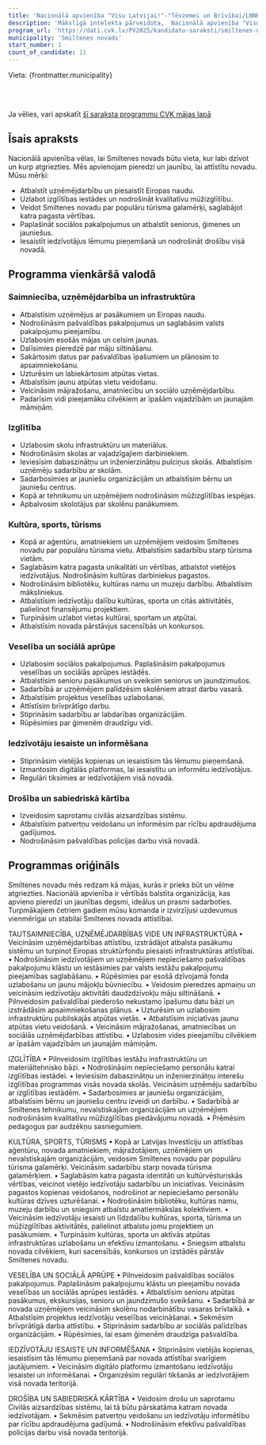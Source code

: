 ```yaml
---
title: 'Nacionālā apvienība "Visu Latvijai!"-"Tēvzemei un Brīvībai/LNNK"'
description: 'Mākslīgā intelekta pārveidota,  Nacionālā apvienība "Visu Latvijai!"-"Tēvzemei un Brīvībai/LNNK" - Smiltenes novads programma vienkāršā valodā'
program_url: 'https://dati.cvk.lv/PV2025/kandidatu-saraksti/smiltenes-novads/nacionala-apvieniba-visu-latvijai-tevzemei-un-brivibailnnk'
municipality: 'Smiltenes novads'
start_number: 1
count_of_candidate: 11
---
```



Vieta: {frontmatter.municipality}<br/>

<Badge text="Uzņēmējdarbības atbalsts" variant="note" size="small" /> <Badge text="Izglītības infrastruktūras pilnveide" variant="note" size="small" /> <Badge text="Tūrisma attīstība" variant="note" size="small" /> <Badge text="Sociālo pakalpojumu pieejamība" variant="note" size="small" /> <Badge text="Iedzīvotāju iesaiste" variant="note" size="small" />

<br/><br/> 

<Card title='Šis ir mākslīga intelekta ģenerēts apraksts' icon='starlight'>
    Ja vēlies, vari apskatīt <a href={frontmatter.program_url} target='_blank'>šī saraksta programmu CVK mājas lapā</a>
    </Card>

## Īsais apraksts

Nacionālā apvienība vēlas, lai Smiltenes novads būtu vieta, kur labi dzīvot un kurp atgriezties. Mēs apvienojam pieredzi un jaunību, lai attīstītu novadu. Mūsu mērķi:

*   Atbalstīt uzņēmējdarbību un piesaistīt Eiropas naudu.
*   Uzlabot izglītības iestādes un nodrošināt kvalitatīvu mūžizglītību.
*   Veidot Smiltenes novadu par populāru tūrisma galamērķi, saglabājot katra pagasta vērtības.
*   Paplašināt sociālos pakalpojumus un atbalstīt seniorus, ģimenes un jauniešus.
*   Iesaistīt iedzīvotājus lēmumu pieņemšanā un nodrošināt drošību visā novadā.

## Programma vienkāršā valodā

### Saimniecība, uzņēmējdarbība un infrastruktūra
*   Atbalstīsim uzņēmējus ar pasākumiem un Eiropas naudu.
*   Nodrošināsim pašvaldības pakalpojumus un saglabāsim valsts pakalpojumu pieejamību.
*   Uzlabosim esošās mājas un celsim jaunas.
*   Dalīsimies pieredzē par māju siltināšanu.
*   Sakārtosim datus par pašvaldības īpašumiem un plānosim to apsaimniekošanu.
*   Uzturēsim un labiekārtosim atpūtas vietas.
*   Atbalstīsim jaunu atpūtas vietu veidošanu.
*   Veicināsim mājražošanu, amatniecību un sociālo uzņēmējdarbību.
*   Padarīsim vidi pieejamāku cilvēkiem ar īpašām vajadzībām un jaunajām māmiņām.

### Izglītība
*   Uzlabosim skolu infrastruktūru un materiālus.
*   Nodrošināsim skolas ar vajadzīgajiem darbiniekiem.
*   Ieviesīsim dabaszinātņu un inženierzinātņu pulciņus skolās. Atbalstīsim uzņēmēju sadarbību ar skolām.
*   Sadarbosimies ar jauniešu organizācijām un atbalstīsim bērnu un jauniešu centrus.
*   Kopā ar tehnikumu un uzņēmējiem nodrošināsim mūžizglītības iespējas.
*   Apbalvosim skolotājus par skolēnu panākumiem.

### Kultūra, sports, tūrisms
*   Kopā ar aģentūru, amatniekiem un uzņēmējiem veidosim Smiltenes novadu par populāru tūrisma vietu. Atbalstīsim sadarbību starp tūrisma vietām.
*   Saglabāsim katra pagasta unikalitāti un vērtības, atbalstot vietējos iedzīvotājus. Nodrošināsim kultūras darbiniekus pagastos.
*   Nodrošināsim bibliotēku, kultūras namu un muzeju darbību. Atbalstīsim māksliniekus.
*   Atbalstīsim iedzīvotāju dalību kultūras, sporta un citās aktivitātēs, palielinot finansējumu projektiem.
*   Turpināsim uzlabot vietas kultūrai, sportam un atpūtai.
*   Atbalstīsim novada pārstāvjus sacensībās un konkursos.

### Veselība un sociālā aprūpe
*   Uzlabosim sociālos pakalpojumus. Paplašināsim pakalpojumus veselības un sociālās aprūpes iestādēs.
*   Atbalstīsim senioru pasākumus un sveiksim seniorus un jaundzimušos.
*   Sadarbībā ar uzņēmējiem palīdzēsim skolēniem atrast darbu vasarā.
*   Atbalstīsim projektus veselības uzlabošanai.
*   Attīstīsim brīvprātīgo darbu.
*   Stiprināsim sadarbību ar labdarības organizācijām.
*   Rūpēsimies par ģimenēm draudzīgu vidi.

### Iedzīvotāju iesaiste un informēšana
*   Stiprināsim vietējās kopienas un iesaistīsim tās lēmumu pieņemšanā.
*   Izmantosim digitālās platformas, lai iesaistītu un informētu iedzīvotājus.
*   Regulāri tiksimies ar iedzīvotājiem visā novadā.

### Drošība un sabiedriskā kārtība
*   Izveidosim saprotamu civilās aizsardzības sistēmu.
*   Atbalstīsim patvertņu veidošanu un informēsim par rīcību apdraudējuma gadījumos.
*   Nodrošināsim pašvaldības policijas darbu visā novadā.

## Programmas oriģināls

Smiltenes novadu mēs redzam kā mājas, kurās ir prieks būt un vēlme atgriezties. Nacionālā apvienība ir vērtībās balstīta organizācija, kas apvieno pieredzi un jaunības degsmi, ideālus un prasmi sadarboties.
Turpmākajiem četriem gadiem mūsu komanda ir izvirzījusi uzdevumus vienmērīgai un stabilai Smiltenes novada attīstībai.

TAUTSAIMNIECĪBA, UZŅĒMĒJDARBĪBAS VIDE UN INFRASTRUKTŪRA
• Veicināsim uzņēmējdarbības attīstību, izstrādājot atbalsta pasākumu sistēmu un turpinot Eiropas struktūrfondu piesaisti infrastruktūras attīstībai.
• Nodrošināsim iedzīvotājiem un uzņēmējiem nepieciešamo pašvaldības pakalpojumu klāstu un iestāsimies par valsts iestāžu pakalpojumu pieejamības saglabāšanu.
• Rūpēsimies par esošā dzīvojamā fonda uzlabošanu un jaunu mājokļu būvniecību.
• Veidosim pieredzes apmaiņu un veicināsim iedzīvotāju aktivitāti daudzdzīvokļu māju siltināšanā.
• Pilnveidosim pašvaldībai piederošo nekustamo īpašumu datu bāzi un izstrādāsim apsaimniekošanas plānus.
• Uzturēsim un uzlabosim infrastruktūru publiskajās atpūtas vietās.
• Atbalstīsim iniciatīvas jaunu atpūtas vietu veidošanā.
• Veicināsim mājražošanas, amatniecības un sociālās uzņēmējdarbības attīstību.
• Uzlabosim vides pieejamību cilvēkiem ar īpašām vajadzībām un jaunajām māmiņām.

IZGLĪTĪBA
• Pilnveidosim izglītības iestāžu insfrastruktūru un materiāltehnisko bāzi.
• Nodrošināsim nepieciešamo personālu katrai izglītības iestādei.
• Ieviesīsim dabaszinātņu un inženierzinātņu interešu izglītības programmas visās novada skolās. Veicināsim uzņēmēju sadarbību ar izglītības iestādēm.
• Sadarbosimies ar jauniešu organizācijām, atbalstīsim bērnu un jauniešu centru izveidi un darbību.
• Sadarbībā ar Smiltenes tehnikumu, nevalstiskajām organizācijām un uzņēmējiem nodrošināsim kvalitatīvu mūžizglītības piedāvājumu novadā.
• Prēmēsim pedagogus par audzēkņu sasniegumiem.

KULTŪRA, SPORTS, TŪRISMS
• Kopā ar Latvijas Investīciju un attīstības aģentūru, novada amatniekiem, mājražotājiem, uzņēmējiem un nevalstiskajām organizācijām, veidosim Smiltenes novadu par populāru tūrisma galamērķi. Veicināsim sadarbību starp novada tūrisma galamērķiem.
• Saglabāsim katra pagasta identitāti un kultūrvēsturiskās vērtības, veicinot vietējo iedzīvotāju sadarbību un iniciatīvas. Veicināsim pagastos kopienas veidošanos, nodrošinot ar nepieciešamo personālu kultūras dzīves uzturēšanai.
• Nodrošināsim bibliotēku, kultūras namu, muzeju darbību un sniegsim atbalstu amatiermākslas kolektīviem.
• Veicināsim iedzīvotāju iesaisti un līdzdalību kultūras, sporta, tūrisma un mūžizglītības aktivitātēs, palielinot atbalstu jomu projektiem un pasākumiem.
• Turpināsim kultūras, sporta un aktīvās atpūtas infrastruktūras uzlabošanu un efektīvu izmantošanu.
• Sniegsim atbalstu novada cilvēkiem, kuri sacensībās, konkursos un izstādēs pārstāv Smiltenes novadu.

VESELĪBA UN SOCIĀLĀ APRŪPE
• Pilnveidosim pašvaldības sociālos pakalpojumus. Paplašināsim pakalpojumu klāstu un pieejamību novada veselības un sociālās aprūpes iestādēs.
• Atbalstīsim senioru atpūtas pasākumus, ekskursijas, senioru un jaundzimušo sveikšanu.
• Sadarbībā ar novada uzņēmējiem veicināsim skolēnu nodarbinātību vasaras brīvlaikā.
• Atbalstīsim projektus iedzīvotāju veselības veicināšanai.
• Sekmēsim brīvprātīgā darba attīstību.
• Stiprināsim sadarbību ar sociālās palīdzības organizācijām.
• Rūpēsimies, lai esam ģimenēm draudzīga pašvaldība.

IEDZĪVOTĀJU IESAISTE UN INFORMĒŠANA
• Stiprināsim vietējās kopienas, iesaistīsim tās lēmumu pieņemšanā par novada attīstībai svarīgiem jautājumiem.
• Veicināsim digitālo platformu izmantošanu iedzīvotāju iesaistei un informēšanai.
• Organizēsim regulāri tikšanās ar iedzīvotājiem visā novada teritorijā.

DROŠĪBA UN SABIEDRISKĀ KĀRTĪBA
• Veidosim drošu un saprotamu Civilās aizsardzības sistēmu, lai tā būtu pārskatāma katram novada iedzīvotājam.
• Sekmēsim patvertņu veidošanu un iedzīvotāju informētību par rīcību apdraudējuma gadījumā.
• Nodrošināsim efektīvu pašvaldības policijas darbu visā novada teritorijā.
